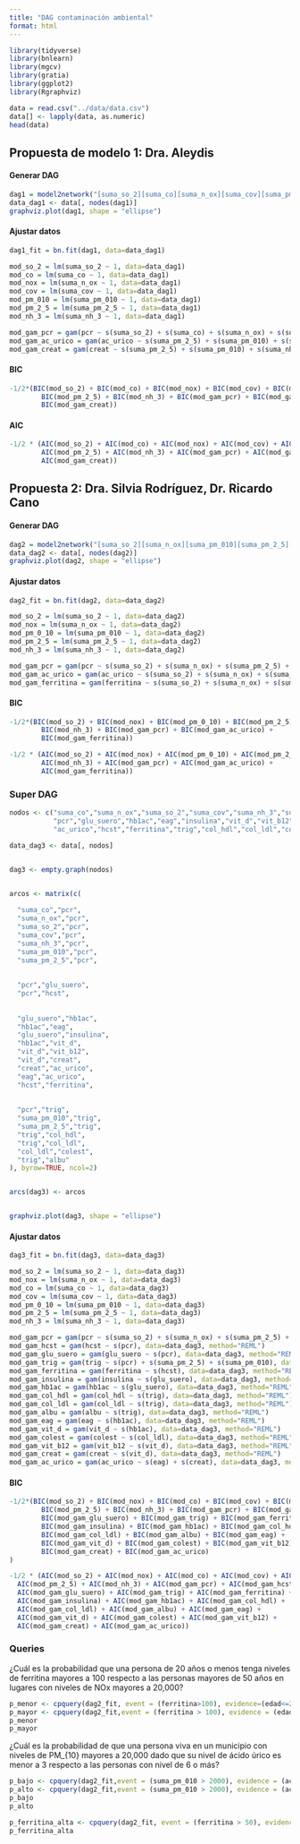 ```yaml
---
title: "DAG contaminación ambiental"
format: html
---
```


```r
library(tidyverse)
library(bnlearn)
library(mgcv)
library(gratia)
library(ggplot2)
library(Rgraphviz)

data = read.csv("../data/data.csv")
data[] <- lapply(data, as.numeric)
head(data)
```

## Propuesta de modelo 1: Dra. Aleydis

#### Generar DAG

```r
dag1 = model2network("[suma_so_2][suma_co][suma_n_ox][suma_cov][suma_pm_010][suma_pm_2_5][suma_nh_3][pcr|suma_so_2:suma_co:suma_n_ox:suma_cov:suma_pm_010:suma_pm_2_5:suma_nh_3][ac_urico|suma_pm_2_5:suma_pm_010:suma_nh_3][creat|suma_pm_2_5:suma_pm_010:suma_nh_3]")
data_dag1 <- data[, nodes(dag1)]
graphviz.plot(dag1, shape = "ellipse")
```

#### Ajustar datos

```r
dag1_fit = bn.fit(dag1, data=data_dag1)

mod_so_2 = lm(suma_so_2 ~ 1, data=data_dag1)
mod_co = lm(suma_co ~ 1, data=data_dag1)
mod_nox = lm(suma_n_ox ~ 1, data=data_dag1)
mod_cov = lm(suma_cov ~ 1, data=data_dag1)
mod_pm_010 = lm(suma_pm_010 ~ 1, data=data_dag1)
mod_pm_2_5 = lm(suma_pm_2_5 ~ 1, data=data_dag1)
mod_nh_3 = lm(suma_nh_3 ~ 1, data=data_dag1)

mod_gam_pcr = gam(pcr ~ s(suma_so_2) + s(suma_co) + s(suma_n_ox) + s(suma_cov) + s(suma_pm_2_5) + s(suma_pm_010) + s(suma_nh_3), data=data_dag1, method="REML")
mod_gam_ac_urico = gam(ac_urico ~ s(suma_pm_2_5) + s(suma_pm_010) + s(suma_nh_3), data=data_dag1, method="REML")
mod_gam_creat = gam(creat ~ s(suma_pm_2_5) + s(suma_pm_010) + s(suma_nh_3), data=data_dag1, method="REML")
```

#### BIC

```r
-1/2*(BIC(mod_so_2) + BIC(mod_co) + BIC(mod_nox) + BIC(mod_cov) + BIC(mod_pm_010) +
        BIC(mod_pm_2_5) + BIC(mod_nh_3) + BIC(mod_gam_pcr) + BIC(mod_gam_ac_urico) +
        BIC(mod_gam_creat))
```

#### AIC

```r
-1/2 * (AIC(mod_so_2) + AIC(mod_co) + AIC(mod_nox) + AIC(mod_cov) + AIC(mod_pm_010) +
        AIC(mod_pm_2_5) + AIC(mod_nh_3) + AIC(mod_gam_pcr) + AIC(mod_gam_ac_urico) +
        AIC(mod_gam_creat))
```

## Propuesta 2: Dra. Silvia Rodríguez, Dr. Ricardo Cano

#### Generar DAG

```r
dag2 = model2network("[suma_so_2][suma_n_ox][suma_pm_010][suma_pm_2_5][suma_nh_3][edad][pcr|suma_so_2:suma_n_ox:suma_pm_010:suma_pm_2_5:suma_nh_3:edad][ac_urico|suma_so_2:suma_n_ox:suma_pm_010:suma_pm_2_5:suma_nh_3:edad][ferritina|suma_so_2:suma_n_ox:suma_pm_010:suma_pm_2_5:suma_nh_3:edad]")
data_dag2 <- data[, nodes(dag2)]
graphviz.plot(dag2, shape = "ellipse")
```


#### Ajustar datos

```r
dag2_fit = bn.fit(dag2, data=data_dag2)

mod_so_2 = lm(suma_so_2 ~ 1, data=data_dag2)
mod_nox = lm(suma_n_ox ~ 1, data=data_dag2)
mod_pm_0_10 = lm(suma_pm_010 ~ 1, data=data_dag2)
mod_pm_2_5 = lm(suma_pm_2_5 ~ 1, data=data_dag2)
mod_nh_3 = lm(suma_nh_3 ~ 1, data=data_dag2)

mod_gam_pcr = gam(pcr ~ s(suma_so_2) + s(suma_n_ox) + s(suma_pm_2_5) + s(suma_pm_010) + s(suma_nh_3), data=data_dag2, method="REML")
mod_gam_ac_urico = gam(ac_urico ~ s(suma_so_2) + s(suma_n_ox) + s(suma_pm_2_5) + s(suma_pm_010) + s(suma_nh_3), data=data_dag2, method="REML")
mod_gam_ferritina = gam(ferritina ~ s(suma_so_2) + s(suma_n_ox) + s(suma_pm_2_5) + s(suma_pm_010) + s(suma_nh_3), data=data_dag2, method="REML")
```

#### BIC

```r
-1/2*(BIC(mod_so_2) + BIC(mod_nox) + BIC(mod_pm_0_10) + BIC(mod_pm_2_5) +
        BIC(mod_nh_3) + BIC(mod_gam_pcr) + BIC(mod_gam_ac_urico) +
        BIC(mod_gam_ferritina))
```

```r
-1/2 * (AIC(mod_so_2) + AIC(mod_nox) + AIC(mod_pm_0_10) + AIC(mod_pm_2_5) +
        AIC(mod_nh_3) + AIC(mod_gam_pcr) + AIC(mod_gam_ac_urico) +
        AIC(mod_gam_ferritina))
```


### Super DAG
```r
nodos <- c("suma_co","suma_n_ox","suma_so_2","suma_cov","suma_nh_3","suma_pm_010","suma_pm_2_5",
           "pcr","glu_suero","hb1ac","eag","insulina","vit_d","vit_b12","creat",
           "ac_urico","hcst","ferritina","trig","col_hdl","col_ldl","colest","albu")

data_dag3 <- data[, nodos]


dag3 <- empty.graph(nodos)


arcos <- matrix(c(
  
  "suma_co","pcr",
  "suma_n_ox","pcr",
  "suma_so_2","pcr",
  "suma_cov","pcr",
  "suma_nh_3","pcr",
  "suma_pm_010","pcr",
  "suma_pm_2_5","pcr",
  
  
  "pcr","glu_suero",
  "pcr","hcst",
  
  
  "glu_suero","hb1ac",
  "hb1ac","eag",
  "glu_suero","insulina",
  "hb1ac","vit_d",
  "vit_d","vit_b12",
  "vit_d","creat",
  "creat","ac_urico",
  "eag","ac_urico",
  "hcst","ferritina",
  
  
  "pcr","trig",
  "suma_pm_010","trig",
  "suma_pm_2_5","trig",
  "trig","col_hdl",
  "trig","col_ldl",
  "col_ldl","colest",
  "trig","albu"
), byrow=TRUE, ncol=2)


arcs(dag3) <- arcos


graphviz.plot(dag3, shape = "ellipse")
```

#### Ajustar datos

```r
dag3_fit = bn.fit(dag3, data=data_dag3)

mod_so_2 = lm(suma_so_2 ~ 1, data=data_dag3)
mod_nox = lm(suma_n_ox ~ 1, data=data_dag3)
mod_co = lm(suma_co ~ 1, data=data_dag3)
mod_cov = lm(suma_cov ~ 1, data=data_dag3)
mod_pm_0_10 = lm(suma_pm_010 ~ 1, data=data_dag3)
mod_pm_2_5 = lm(suma_pm_2_5 ~ 1, data=data_dag3)
mod_nh_3 = lm(suma_nh_3 ~ 1, data=data_dag3)

mod_gam_pcr = gam(pcr ~ s(suma_so_2) + s(suma_n_ox) + s(suma_pm_2_5) + s(suma_pm_010) + s(suma_nh_3) + s(suma_co) + s(suma_cov), data=data_dag3, method="REML")
mod_gam_hcst = gam(hcst ~ s(pcr), data=data_dag3, method="REML")
mod_gam_glu_suero = gam(glu_suero ~ s(pcr), data=data_dag3, method="REML")
mod_gam_trig = gam(trig ~ s(pcr) + s(suma_pm_2_5) + s(suma_pm_010), data=data_dag3, method="REML")
mod_gam_ferritina = gam(ferritina ~ s(hcst), data=data_dag3, method="REML")
mod_gam_insulina = gam(insulina ~ s(glu_suero), data=data_dag3, method="REML")
mod_gam_hb1ac = gam(hb1ac ~ s(glu_suero), data=data_dag3, method="REML")
mod_gam_col_hdl = gam(col_hdl ~ s(trig), data=data_dag3, method="REML")
mod_gam_col_ldl = gam(col_ldl ~ s(trig), data=data_dag3, method="REML")
mod_gam_albu = gam(albu ~ s(trig), data=data_dag3, method="REML")
mod_gam_eag = gam(eag ~ s(hb1ac), data=data_dag3, method="REML")
mod_gam_vit_d = gam(vit_d ~ s(hb1ac), data=data_dag3, method="REML")
mod_gam_colest = gam(colest ~ s(col_ldl), data=data_dag3, method="REML")
mod_gam_vit_b12 = gam(vit_b12 ~ s(vit_d), data=data_dag3, method="REML")
mod_gam_creat = gam(creat ~ s(vit_d), data=data_dag3, method="REML")
mod_gam_ac_urico = gam(ac_urico ~ s(eag) + s(creat), data=data_dag3, method="REML")
```

#### BIC

```r
-1/2*(BIC(mod_so_2) + BIC(mod_nox) + BIC(mod_co) + BIC(mod_cov) + BIC(mod_pm_0_10) +
        BIC(mod_pm_2_5) + BIC(mod_nh_3) + BIC(mod_gam_pcr) + BIC(mod_gam_hcst) +
        BIC(mod_gam_glu_suero) + BIC(mod_gam_trig) + BIC(mod_gam_ferritina) +
        BIC(mod_gam_insulina) + BIC(mod_gam_hb1ac) + BIC(mod_gam_col_hdl) +
        BIC(mod_gam_col_ldl) + BIC(mod_gam_albu) + BIC(mod_gam_eag) +
        BIC(mod_gam_vit_d) + BIC(mod_gam_colest) + BIC(mod_gam_vit_b12) +
        BIC(mod_gam_creat) + BIC(mod_gam_ac_urico)
)
```

```r
-1/2 * (AIC(mod_so_2) + AIC(mod_nox) + AIC(mod_co) + AIC(mod_cov) + AIC(mod_pm_0_10) +
  AIC(mod_pm_2_5) + AIC(mod_nh_3) + AIC(mod_gam_pcr) + AIC(mod_gam_hcst) +
  AIC(mod_gam_glu_suero) + AIC(mod_gam_trig) + AIC(mod_gam_ferritina) +
  AIC(mod_gam_insulina) + AIC(mod_gam_hb1ac) + AIC(mod_gam_col_hdl) +
  AIC(mod_gam_col_ldl) + AIC(mod_gam_albu) + AIC(mod_gam_eag) +
  AIC(mod_gam_vit_d) + AIC(mod_gam_colest) + AIC(mod_gam_vit_b12) +
  AIC(mod_gam_creat) + AIC(mod_gam_ac_urico))
```

### Queries

¿Cuál es la probabilidad que una persona de 20 años o menos tenga niveles de ferritina mayores a 100 respecto a las personas mayores de 50 años en lugares con niveles de NOx mayores a 20,000?

```r
p_menor <- cpquery(dag2_fit, event = (ferritina>100), evidence=(edad<=20 & suma_n_ox>20000), n = 10^6)
p_mayor <- cpquery(dag2_fit,event = (ferritina > 100), evidence = (edad > 50 & suma_n_ox > 20000), n = 10^6)
p_menor
p_mayor
```
¿Cuál es la probabilidad de que una persona viva en un municipio con niveles de PM_{10} mayores a 20,000 dado que su nivel de ácido úrico es menor a 3 respecto a las personas con nivel de 6 o más?
```r
p_bajo <- cpquery(dag2_fit,event = (suma_pm_010 > 2000), evidence = (ac_urico < 3),n = 10^6 )
p_alto <- cpquery(dag2_fit,event = (suma_pm_010 > 2000), evidence = (ac_urico >= 6), n = 10^6)
p_bajo
p_alto
```

```r
p_ferritina_alta <- cpquery(dag2_fit, event = (ferritina > 50), evidence = (suma_nh_3 > 6000 & suma_so_2 > 200),n = 10^6)
p_ferritina_alta
```

